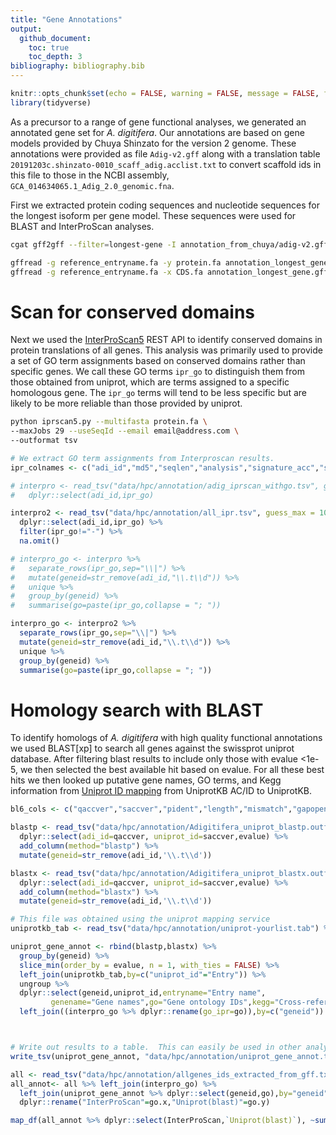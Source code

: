 ```yaml
---
title: "Gene Annotations"
output: 
  github_document:
    toc: true
    toc_depth: 3
bibliography: bibliography.bib
---
```


```r
knitr::opts_chunk$set(echo = FALSE, warning = FALSE, message = FALSE, fig.retina = 2)
library(tidyverse)
```

As a precursor to a range of gene functional analyses, we generated an annotated gene set for *A. digitifera*.  Our annotations are based on gene models provided by Chuya Shinzato for the version 2 genome. These annotations were provided as file `Adig-v2.gff` along with a translation table `20191203c.shinzato-0010_scaff_adig.acclist.txt` to convert scaffold ids in this file to those in the NCBI assembly, `GCA_014634065.1_Adig_2.0_genomic.fna`.


First we extracted protein coding sequences and nucleotide sequences for the longest isoform per gene model. These sequences were used for BLAST and InterProScan analyses. 

```bash
cgat gff2gff --filter=longest-gene -I annotation_from_chuya/adig-v2.gff -S annotation_longest_gene.gff

gffread -g reference_entryname.fa -y protein.fa annotation_longest_gene.gff
gffread -g reference_entryname.fa -x CDS.fa annotation_longest_gene.gff
```

# Scan for conserved domains

Next we used the [InterProScan5](https://www.ebi.ac.uk/seqdb/confluence/display/JDSAT/InterProScan+5+Help+and+Documentation#InterProScan5HelpandDocumentation-RESTAPI) REST API to identify conserved domains in protein translations of all genes.  This analysis was primarily used to provide a set of GO term assignments based on conserved domains rather than specific genes.  We call these GO terms `ipr_go` to distinguish them from those obtained from uniprot, which are terms assigned to a specific homologous gene. The `ipr_go` terms will tend to be less specific but are likely to be more reliable than those provided by uniprot. 

```bash
python iprscan5.py --multifasta protein.fa \
--maxJobs 29 --useSeqId --email email@address.com \
--outformat tsv
```

```r
# We extract GO term assignments from Interproscan results.
ipr_colnames <- c("adi_id","md5","seqlen","analysis","signature_acc","signature_desc","start","stop","score","status","date","ipr_acc","ipr_ann","ipr_go", "pathways")

# interpro <- read_tsv("data/hpc/annotation/adig_iprscan_withgo.tsv", guess_max = 10000, col_names = ipr_colnames, show_col_types = FALSE) %>% 
#   dplyr::select(adi_id,ipr_go)

interpro2 <- read_tsv("data/hpc/annotation/all_ipr.tsv", guess_max = 10000, col_names = ipr_colnames, show_col_types = FALSE) %>% 
  dplyr::select(adi_id,ipr_go) %>% 
  filter(ipr_go!="-") %>% 
  na.omit()

# interpro_go <- interpro %>% 
#   separate_rows(ipr_go,sep="\\|") %>% 
#   mutate(geneid=str_remove(adi_id,"\\.t\\d")) %>% 
#   unique %>% 
#   group_by(geneid) %>% 
#   summarise(go=paste(ipr_go,collapse = "; "))

interpro_go <- interpro2 %>% 
  separate_rows(ipr_go,sep="\\|") %>% 
  mutate(geneid=str_remove(adi_id,"\\.t\\d")) %>% 
  unique %>% 
  group_by(geneid) %>% 
  summarise(go=paste(ipr_go,collapse = "; "))

```

# Homology search with BLAST

To identify homologs of *A. digitifera* with high quality functional annotations we used BLAST[xp] to search all genes against the swissprot uniprot database. After filtering blast results to include only those with evalue <1e-5, we then selected the best available hit based on evalue.  For all these best hits we then looked up putative gene names, GO terms, and Kegg information from [Uniprot ID mapping](https://www.uniprot.org/uploadlists/) from UniprotKB AC/ID to UniprotKB.

```r
bl6_cols <- c("qaccver","saccver","pident","length","mismatch","gapopen","qstart","qend","sstart","send","evalue","bitscore")

blastp <- read_tsv("data/hpc/annotation/Adigitifera_uniprot_blastp.outfmt6", col_names = bl6_cols) %>% 
  dplyr::select(adi_id=qaccver, uniprot_id=saccver,evalue) %>% 
  add_column(method="blastp") %>% 
  mutate(geneid=str_remove(adi_id,'\\.t\\d'))

blastx <- read_tsv("data/hpc/annotation/Adigitifera_uniprot_blastx.outfmt6", col_names = bl6_cols) %>% 
  dplyr::select(adi_id=qaccver, uniprot_id=saccver,evalue) %>% 
  add_column(method="blastx") %>% 
  mutate(geneid=str_remove(adi_id,'\\.t\\d'))

# This file was obtained using the uniprot mapping service
uniprotkb_tab <- read_tsv("data/hpc/annotation/uniprot-yourlist.tab") %>% dplyr::select(-Status)

uniprot_gene_annot <- rbind(blastp,blastx) %>% 
  group_by(geneid) %>% 
  slice_min(order_by = evalue, n = 1, with_ties = FALSE) %>% 
  left_join(uniprotkb_tab,by=c("uniprot_id"="Entry")) %>%
  ungroup %>% 
  dplyr::select(geneid,uniprot_id,entryname="Entry name",
         genename="Gene names",go="Gene ontology IDs",kegg="Cross-reference (KEGG)",protein="Protein names") %>% mutate(genename=ifelse(is.na(genename),entryname,genename)) %>% 
  left_join((interpro_go %>% dplyr::rename(go_ipr=go)),by=c("geneid"))



# Write out results to a table.  This can easily be used in other analyses for GO enrichment etc.
write_tsv(uniprot_gene_annot, "data/hpc/annotation/uniprot_gene_annot.tsv")
```

```r
all <- read_tsv("data/hpc/annotation/allgenes_ids_extracted_from_gff.txt",col_names = "geneid")
all_annot<- all %>% left_join(interpro_go) %>% 
  left_join(uniprot_gene_annot %>% dplyr::select(geneid,go),by="geneid") %>% 
  dplyr::rename("InterProScan"=go.x,"Uniprot(blast)"=go.y) 

map_df(all_annot %>% dplyr::select(InterProScan,`Uniprot(blast)`), ~sum(!is.na(.))/nrow(all_annot)) %>% knitr::kable(caption = "The proportion of genes with GO term annotation")
```